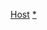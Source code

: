 {{container cat}}
{{Categories by country|nocat}}

[[Category:各國花式滑冰賽事|Host]]
[[Category:各國主辦的國際體育賽事|*]]